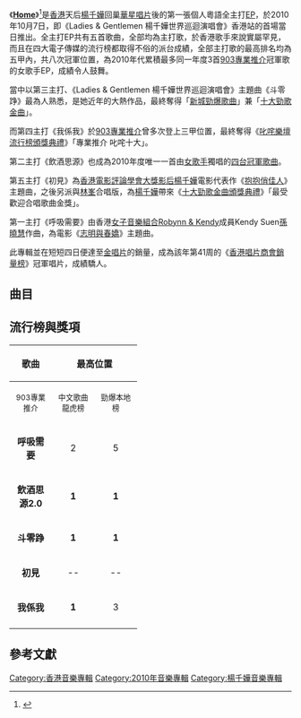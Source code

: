 {{Infobox Album | Name        = Home
| Type        = [[EP|EP]]
| Artist      = [[楊千嬅|楊千嬅]]
| Cover       = 
| Released    = 2010年10月7日 ([[香港|香港]])
| Recorded    = 
| Genre       = [[粵語流行音樂|粵語流行音樂]]
| Length      = 20:45
| Label       = [[華星唱片|華星唱片]]
| Producer    = 
| Last album  = [[原來過得很快樂|原來過得很快樂]]<br />(2009)
| This album  = '''Home'''<br />(2010)
| Next album  = [[Ready_or_Not|Ready or Not]]<br />(2011)

}}
《'''[https://www.youtube.com/watch?v=J5WvIPA6J28 Home]{{Wayback|url=https://www.youtube.com/watch?v=J5WvIPA6J28 |date=20190216141940 }}'''》<ref>{{cite web|title=Home|url=https://www.yesasia.com/global/home-%E9%A6%96%E6%89%B9%E9%99%90%E9%87%8F%E7%89%88-ep-dvd/1023548069-0-0-0-zh_TW/info.html|website=yesasia|accessdate=2010-10-07|archive-date=2010-10-05|archive-url=https://web.archive.org/web/20101005090359/http://www.yesasia.com/global/home-%E9%A6%96%E6%89%B9%E9%99%90%E9%87%8F%E7%89%88-ep-dvd/1023548069-0-0-0-zh_TW/info.html|dead-url=no}}</ref>是[[香港|香港]]天后[[楊千嬅|楊千嬅]]回巢[[華星唱片|華星唱片]]後的第一張個人粵語全主打[[EP|EP]]，於2010年10月7日，即《Ladies & Gentlemen 楊千嬅世界巡迴演唱會》香港站的首場當日推出。全主打EP共有五首歌曲，全部均為主打歌，於香港歌手來說實屬罕見，而且在四大電子傳媒的流行榜都取得不俗的派台成績，全部主打歌的最高排名均為五甲內，共八次冠軍位置，為2010年代累積最多同一年度3首[[903專業推介|903專業推介]]冠軍歌的女歌手EP，成績令人鼓舞。

當中以第三主打、《Ladies & Gentlemen 楊千嬅世界巡迴演唱會》主題曲《斗零踭》最為人熟悉，是她近年的大熱作品，最終奪得「[[2010年度新城勁爆頒獎禮得獎名單|新城勁爆歌曲]]」兼「[[2010年度十大勁歌金曲得獎名單|十大勁歌金曲]]」。

而第四主打《我係我》於[[903專業推介|903專業推介]]曾多次登上三甲位置，最終奪得《[[2010年度叱咤樂壇流行榜頒獎典禮得獎名單|叱咤樂壇流行榜頒獎典禮]]》「專業推介 叱咤十大」。

第二主打《飲酒思源》也成為2010年度唯一一首由[[女歌手|女歌手]]獨唱的[[2010年度香港四台冠軍歌曲列表|四台冠軍歌曲]]。

第五主打《初見》為[[香港電影評論學會大獎|香港電影評論學會大獎]][[香港電影評論學會大獎最佳女演員|影后]][[楊千嬅|楊千嬅]]電影代表作《[[抱抱俏佳人|抱抱俏佳人]]》主題曲，之後另派與[[林峯|林峯]]合唱版，為[[楊千嬅|楊千嬅]]帶來《[[2010年度十大勁歌金曲得獎名單|十大勁歌金曲頒獎典禮]]》「最受歡迎合唱歌曲金獎」。

第一主打《呼吸需要》由香港[[女子音樂組合|女子音樂組合]][[Robynn_&_Kendy|Robynn & Kendy]]成員Kendy Suen[[孫曉慧|孫曉慧]]作曲，為電影《[[志明與春嬌_(電影)|志明與春嬌]]》主題曲。

此專輯並在短短四日便達至[[金唱片|金唱片]]的銷量，成為該年第41周的《[[香港唱片商會銷量榜冠軍唱片列表|香港唱片商會銷量榜]]》冠軍唱片，成績驕人。

== 曲目 ==
{{Tracklist
| collapsed = 
| headline = 
| font_size = 
| total_length = 

| all_writing = 
| all_music = 
| all_lyrics = 
| all_arranger = 
| all_producer = 
| all_except = 

| extra_column =

| title1 = [https://www.youtube.com/watch?v=S_RtJDXLza8 呼吸需要]
| note1 = 
| longnote1 = '''第一主打'''<br>電影《[[志明與春嬌_(電影)|志明與春嬌]]》主題曲
| music1 = [[孫曉慧|孫曉慧]]
| lyrics1 = [[陳詠謙|陳詠謙]]
| arranger1 = [[陳浩然_(音樂製作人)|Edward Chan]]<br>[[Randy_Chow|Randy Chow]]
| producer1 = -{[[于逸堯|于逸堯]]}-
| extra1 = 
| length1 = 4:27

| title2 = [https://www.youtube.com/watch?v=3s8rmbeSwR0 斗零踭]
| note2 = 
| longnote2 = '''第三主打'''<br>《Ladies & Gentlemen 楊千嬅世界巡迴演唱會》主題曲
| music2 = [[藍奕邦|藍奕邦]]
| lyrics2 = 藍奕邦
| arranger2 = [[蔡德才|蔡德才]]
| producer2 = [[蔡德才|蔡德才]]<br>-{于}-逸堯
| extra2 = 
| length2 = 4:37

| title3 = [https://www.youtube.com/watch?v=MCcT1SxuymI 飲酒思源2.0]
| note3 = 
| longnote3 = '''第二主打'''
| music3 = [[陳輝陽|陳輝陽]]
| lyrics3 = [[林夕|林夕]]
| arranger3 = 陳輝陽
| producer3 = 陳輝陽
| extra3 = 
| length3 = 3:28

| title4 = 初見
| note4 = 獨唱版
| longnote4 = '''第四主打'''<br>電影《[[抱抱俏佳人|抱抱俏佳人]]》主題曲
| music4 = [[鄧智偉|鄧智偉]]
| lyrics4 = [[張美賢|張美賢]]
| arranger4 = [[Johnny_Yim|Johnny Yim]]
| producer4 = 鄧智偉
| extra4 = 
| length4 = 4:24

| title5 = [https://www.youtube.com/watch?v=uRO_GQqgTno 我係我]
| note5 = 
| longnote5 = '''第五主打'''
| music5 = -{于}-逸堯
| lyrics5 = 林夕
| arranger5 = 蔡德才<br>[[盧凱彤|盧凱彤]]
| producer5 = 蔡德才
| extra5 = 
| length5 = 3:51
}}

== 流行榜與獎項 ==

{| class="wikitable"
|- bgcolor="#CCCCCC"
!align="center" rowspan="2" | 歌曲
!align="center" colspan="4" | 最高位置
!align="center" rowspan="2" | 獎項
|- bgcolor="#FFFFFF"
! width="60"|<small>903專業推介</small>
! width="60"|<small>中文歌曲龍虎榜</small>
! width="60"|<small>勁爆本地榜</small>
! width="60"|<small>勁歌金榜</small>
|- 

| align="center"|'''呼吸需要''' || align="center"|2 || align="center"|5 || align="center"|4|| align="center"|-- || align="center"|<small></small>
|- 
| align="center"|'''飲酒思源2.0'''|| align="center"|'''1'''|| align="center"|'''1'''|| align="center"|'''1'''|| align="center"|'''1''' || align="center"|<small>勁歌金曲優秀選第二回得獎歌曲</small>
|-
| align="center"|'''斗零踭''' || align="center"|'''1''' || align="center"|'''1''' || align="center"|2|| align="center"|'''1''' || align="center"|<small>新城勁爆頒獎禮2010- 新城勁爆歌曲<br />2010年度十大勁歌金曲頒獎典禮 - 十大勁歌金曲</small>
|- 
| align="center"|'''初見''' || align="center"|-- || align="center"|-- || align="center"|--|| align="center"|2|| align="center"|<small>2010年度十大勁歌金曲頒獎典禮 - 最受歡迎合唱歌曲 金獎</small>
|- 
| align="center"|'''我係我''' || align="center"|'''1''' || align="center"|3 || align="center"|--|| align="center"|-- || align="center"|<small>2010年度叱咤樂壇流行榜 - 專業推介 叱吒十大 第十位</small>
|- 
|}

== 參考文獻 ==
{{Reflist|2}}


{{楊千嬅}}
{{楊千嬅歌曲}}
{{志明春嬌系列}}
{{楊千嬅香港四台歌曲獎項}}
{{十大勁歌金曲頒獎典禮最受歡迎合唱歌曲獎金獎}}

[[Category:香港音樂專輯|Category:香港音樂專輯]]
[[Category:2010年音樂專輯|Category:2010年音樂專輯]]
[[Category:楊千嬅音樂專輯|Category:楊千嬅音樂專輯]]